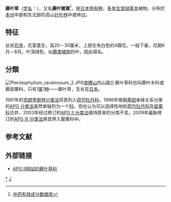 {{Speciesbox
| name = 蕨叶草
| taxon = Pteridophyllum racemosum
| image = Pteridophyllum racemosum.JPG
| image_caption = 叶草，2008年6月下旬摄於[[福岛县|福岛县]][[会津地方|会津地方]]
| grandparent_authority = ([[Svante_Samuel_Murbeck|Murb.]]) Sugiura ex [[中井猛之进|Nak.]]
| parent_authority = [[亚德里安·雷内·弗朗谢|Franch.]]
| authority = [[菲利普·弗朗茲·凡·西博爾德|Sieb.]] et [[Joseph_Gerhard_Zuccarini|Zucc.]]
}}

'''蕨叶草'''（[[学名|学名]]：''{{lang|la|Pteridophyllum racemosum}}''），又名'''蕨叶罂粟'''<ref>{{zh}}[http://www.medicine.csdb.cn/viewRecord.jsp?ds=dataset@@medicine&tab=CMP&id=95 中药有效成分数据库]{{dead link|date=2018年4月 |bot=InternetArchiveBot |fix-attempted=yes }}</ref>，是[[日本|日本]][[特有种|特有种]]，[[多年生|多年生]][[常绿|常绿]][[草本|草本]]植物，分布於[[本州|本州]]中部和东北部的高山[[针叶林|针叶林]]中或林边。

== 特征 ==
总状[[花序|花序]]，花茎基生，高20－30厘米，上部生有白色的4瓣花，一般下垂，花期6月－8月。叶深绿色，似[[蕨类植物|蕨类植物]]的叶，因此得名。

== 分類 ==
[[File:Pteridophyllum_racemosum_2.JPG|left]][[帝釋山|帝釋山]]的山路]]
蕨叶草科也叫蕨叶木科或蕨罂粟科，只有1[[属|属]]1[[种|种]]——蕨叶草，生长在[[日本|日本]]。

1981年的[[克朗奎斯特分类法|克朗奎斯特分类法]]将其列入[[荷包牡丹科|荷包牡丹科]]，1998年根据[[基因|基因]]亲缘关系分类的[[APG_分类法|APG 分类法]]虽然单独列为一个[[科|科]]，但也认为可以选择性地和[[荷包牡丹科|荷包牡丹科]]及[[罂粟科|罂粟科]]合并，2003年经过修订的[[APG_II_分类法|APG II 分类法]]维持原来的分类不变。2009年最新修订的[[APG_III_分类法|APG III 分类法]]將其併入罌粟科中。

== 参考文献 ==
{{reflist}}

== 外部链接 ==
{{Commons category|Pteridophyllum racemosum}}
{{Wikispecies|Pteridophyllum racemosum}}
* {{en}}[http://www.mobot.org/MOBOT/Research/APweb/orders/ranunculalesweb.htm#Pteridophyllaceae APG II网站的蕨叶草科] {{Wayback|url=http://www.mobot.org/MOBOT/Research/APweb/orders/ranunculalesweb.htm#Pteridophyllaceae |date=20070609104428 }}
{{Taxonbar|from=Q1042371}}

[[Category:蕨叶草科|*]]
[[Category:植物科名|J]]